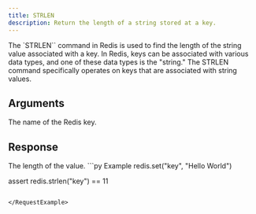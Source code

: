 ```yaml
---
title: STRLEN
description: Return the length of a string stored at a key.
---
```


The `STRLEN`` command in Redis is used to find the length of the string value associated with a key. In Redis, keys can be associated with various data types, and one of these data types is the "string." The STRLEN command specifically operates on keys that are associated with string values.
## Arguments

<ParamField body="key" type="str" required>
The name of the Redis key.
</ParamField>

## Response

<ResponseField type="int" required>
  The length of the value.
</ResponseField>

<RequestExample>
```py Example
redis.set("key", "Hello World")

assert redis.strlen("key") == 11
```

</RequestExample>
